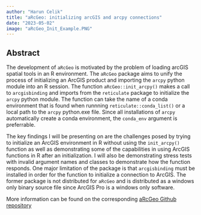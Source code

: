 ```yaml
---
author: "Harun Celik"
title: "aRcGeo: initializing arcGIS and arcpy connections"
date: "2023-05-02"
image: "aRcGeo_Init_Example.PNG"
---
```

 
 
## Abstract

The development of `aRcGeo` is motivated by the problem of loading arcGIS spatial tools in an R environment. The `aRcGeo` package aims to unify the process of initializing an ArcGIS product and importing the `arcpy` python module into an R session. The function `aRcGeo::init_arcpy()` makes a call to `arcgisbinding` and imports from the `reticulate` package to initialize the `arcpy` python module. The function can take the name of a conda environment that is found when runnning `reticulate::conda_list()` or a local path to the `arcpy` python.exe file. Since all installations of `arcpy` automatically create a conda environment, the `conda_env` argument is preferrable. 

The key findings I will be presenting on are the challenges posed by trying to initialize an ArcGIS environment in R without using the `init_arcpy()` function as well as demonstrating some of the capabilities in using ArcGIS functions in R after an initialization. I will also be demonstrating stress tests with invalid argument names and classes to demonstrate how the function responds. One major limitation of the package is that `arcgisbinding` must be installed in order for the function to initialize a connection to ArcGIS. The former package is not distributed for `aRcGeo` and is distributed as a windows only binary source file since ArcGIS Pro is a windows only software.  

More information can be found on the corresponding [aRcGeo Github repository](https://github.com/HarunCelikOtto/aRcGeo)
